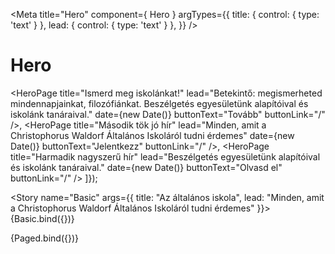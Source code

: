 <!-- header.stories.mdx -->



<Meta
  title="Hero"
  component={ Hero }
  argTypes={{
    title: {
      control: { type: 'text' }
    },
    lead: {
      control: { type: 'text' }
    },
  }}
/>

# Hero

  <HeroPage
    title="Ismerd meg iskolánkat!"
    lead="Betekintő: megismerheted mindennapjainkat, filozófiánkat. Beszélgetés egyesületünk alapítóival és iskolánk tanáraival."
    date={new Date()}
    buttonText="Tovább"
    buttonLink="/"
  />,
  <HeroPage
    title="Második tök jó hír"
    lead="Minden, amit a Christophorus Waldorf Általános Iskoláról tudni érdemes"
    date={new Date()}
    buttonText="Jelentkezz"
    buttonLink="/"
  />,
  <HeroPage
    title="Harmadik nagyszerű hír"
    lead="Beszélgetés egyesületünk alapítóival és iskolánk tanáraival."
    date={new Date()}
    buttonText="Olvasd el"
    buttonLink="/"
  />
]}</Hero>);

<Story name="Basic" args={{
  title: "Az általános iskola",
  lead: "Minden, amit a Christophorus Waldorf Általános Iskoláról tudni érdemes"
}}>
  {Basic.bind({})}
</Story>

<Story name="Paged">
  {Paged.bind({})}
</Story>
